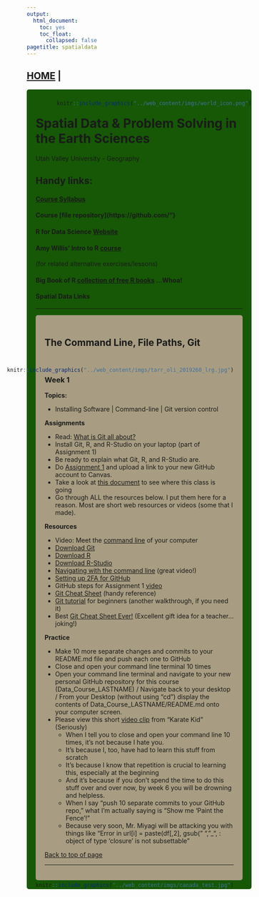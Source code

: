 ```yaml
---
output: 
  html_document:
    toc: yes
    toc_float:
      collapsed: false
pagetitle: spatialdata
---
```


<style type="text/css">
.main-container {
  max-width: 1800px;
  margin-left: auto;
  margin-right: auto;
}
</style>


## [HOME](http://mattols.github.io/) | 

<div style= "float:right;position: relative;top:10px">
```r
knitr::include_graphics("../web_content/imgs/world_icon.png")
```
</div>

<style>
div.gray { background-color:#165806; border-radius: 5px; padding: 20px;}
</style>
<div class = "gray">


# **Spatial Data & Problem Solving in the Earth Sciences**{#top}
Utah Valley University - Geography


## Handy links:

#### [Course Syllabus](https://mattols.github.io){target="_blank"}

#### Course [file repository](https://github.com/"}

#### R for Data Science [Website](https://r4ds.had.co.nz/){target="_blank"}
  
#### Amy Willis' Intro to R [course](https://github.com/adw96/biost509){target="_blank"} 
(for related alternative exercises/lessons)

#### Big Book of R [collection of free R books](https://www.bigbookofr.com/){target="_blank"} ...Whoa!

#### Spatial Data Links

___



<style>
div.blue { background-color:#a89d82; border-radius: 5px; padding: 20px;}
</style>
<div class = "blue">

## The Command Line, File Paths, Git
<div style= "float:right;position: relative;top:10px">
```r
knitr::include_graphics("../web_content/imgs/tarr_oli_2019260_lrg.jpg")
```
</div>

### **Week 1**{#Week-1}
**Topics:** 

  - Installing Software | Command-line | Git version control 

**Assignments**  

  - Read: [What is Git all about?](https://peerj.com/preprints/3159/)
  - Install Git, R, and R-Studio on your laptop (part of Assignment 1)
  - Be ready to explain what Git, R, and R-Studio are.
  - Do [Assignment 1](https://mattols.github.io/){target="_blank"} and upload a link to your new GitHub account to Canvas.
  - Take a look at [this document](https://mattols.github.io/){target="_blank"} to see where this class is going
  - Go through ALL the resources below. I put them here for a reason. Most are short web resources or videos (some that I made).

**Resources**

  - Video: Meet the [command line](https://youtu.be/cg115YYQYgc){target="_blank"} of your computer
  - [Download Git](https://git-scm.com/downloads){target="_blank"}
  - [Download R](https://cran.cnr.berkeley.edu/){target="_blank"}
  - [Download R-Studio](https://rstudio.com/products/rstudio/download/#download){target="_blank"}
  - [Navigating with the command line](https://computers.tutsplus.com/tutorials/navigating-the-terminal-a-gentle-introduction--mac-3855){target="_blank"} (great video!)
  - [Setting up 2FA for GitHub](https://docs.github.com/en/github/authenticating-to-github/securing-your-account-with-two-factor-authentication-2fa){target="_blank"}
  - GitHub steps for Assignment 1 [video](https://youtu.be/M9430_eGttI){target="_blank"}
  - [Git Cheat Sheet](https://www.atlassian.com/git/tutorials/atlassian-git-cheatsheet){target="_blank"} (handy reference)
  - [Git tutorial](https://product.hubspot.com/blog/git-and-github-tutorial-for-beginners){target="_blank"} for beginners (another walkthrough, if you need it)
  - Best [Git Cheat Sheet Ever!](https://remembertheapi.com/products/git-cheat-sheet-black-mug-11oz){target="_blank"} (Excellent gift idea for a teacher...joking!)
  

**Practice**

  - Make 10 more separate changes and commits to your README.md file and push each one to GitHub 
  - Close and open your command line terminal 10 times
  - Open your command line terminal and navigate to your new personal GitHub repository for this course (Data_Course_LASTNAME) / Navigate back to your desktop / From your Desktop (without using "cd") display the contents of Data_Course_LASTNAME/README.md onto your computer screen.
  - Please view this short [video clip](https://gzahn.github.io/data-course/media/paint_the_fence.mp4){target="_blank"} from "Karate Kid" (Seriously)
    + When I tell you to close and open your command line 10 times, it's not because I hate you.
    + It's because I, too, have had to learn this stuff from scratch
    + It's because I know that repetition is crucial to learning this, especially at the beginning
    + And it's because if you don't spend the time to do this stuff over and over now, by week 6 you will be drowning and helpless.
    + When I say "push 10 separate commits to your GitHub repo," what I'm actually saying is "Show me 'Paint the Fence'!"
    + Because very soon, Mr. Miyagi will be attacking you with things like "Error in url[i] = paste(df[,2], gsub(" ", "_",  : 
  object of type 'closure' is not subsettable"

[Back to top of page](#top)

___

<div style= "float:right;position: relative;top:10px">
```r
knitr::include_graphics("../web_content/imgs/canada_test.jpg")
```
</div>